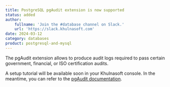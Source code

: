 ```yaml
---
title: PostgreSQL pgAudit extension is now supported
status: added
author:
    fullname: 'Join the #database channel on Slack.'
    url: 'https://slack.khulnasoft.com'
date: 2024-03-12
category: databases
product: postgresql-and-mysql
---
```


The pgAudit extension allows to produce audit logs required to pass certain government, financial, or ISO certification audits.

A setup tutorial will be available soon in your Khulnasoft console. In the meantime, you can refer to the [pgAudit documentation](https://github.com/pgaudit/pgaudit/blob/master/README.md).

